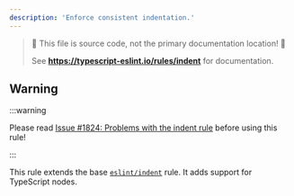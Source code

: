 ---
description: 'Enforce consistent indentation.'
---


> 🛑 This file is source code, not the primary documentation location! 🛑
>
> See **https://typescript-eslint.io/rules/indent** for documentation.

## Warning

:::warning

Please read [Issue #1824: Problems with the indent rule](https://github.com/typescript-eslint/typescript-eslint/issues/1824) before using this rule!

:::

This rule extends the base [`eslint/indent`](https://eslint.org/docs/rules/indent) rule.
It adds support for TypeScript nodes.

